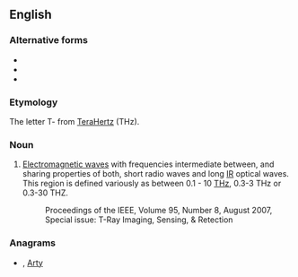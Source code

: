 ==English==
{{wikipedia}}

===Alternative forms===
* {{l|en|submillimeter wave radiation}}
* {{l|en|terahertz radiation}}
* {{l|en|T-wave}}

===Etymology===
The letter T- from [[terahertz|TeraHertz]] (THz).

===Noun===
{{en-noun}}

# {{label|en|engineering}} [[Electromagnetic wave]]s with frequencies intermediate between, and sharing properties of both, short radio waves and long [[IR]] optical waves. This region is defined variously as between 0.1 - 10 [[THz]], 0.3-3 THz or 0.3-30 THZ.
#: Proceedings of the IEEE, Volume 95, Number 8, August 2007, Special issue: T-Ray Imaging, Sensing, & Retection

===Anagrams===
* {{l|en|arty}} , [[Arty#English|Arty]]